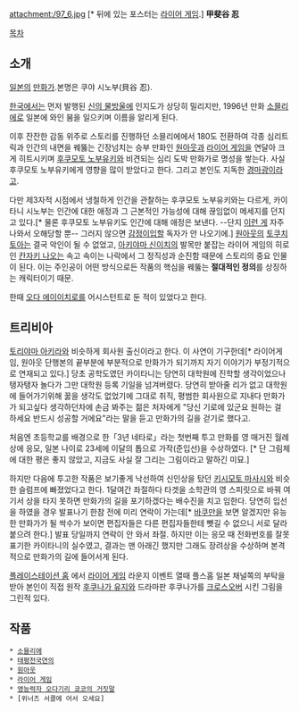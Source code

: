attachment:/97_6.jpg
[* 뒤에 있는 포스터는 [[라이어 게임]].]
'''甲斐谷 忍'''

[[목차]]

== 소개 ==
[[일본]]의 [[만화가]].본명은 쿠야 시노부(貝谷 忍).

[[한국]]에서는 먼저 발행된 [[신의 물방울]]에 인지도가 상당히 밀리지만, 1996년 만화 [[소믈리에]]로 일본에 와인 붐을 일으키며 이름을 알리게 된다. 

이후 잔잔한 감동 위주로 스토리를 진행하던 소믈리에에서 180도 전환하여 각종 심리트릭과 인간의 내면을 꿰뚫는 긴장넘치는 승부 만화인 [[원아웃]]과 [[라이어 게임]]을 연달아 크게 히트시키며 [[후쿠모토 노부유키]]와 비견되는 심리 도박 만화가로 명성을 쌓는다. 사실 후쿠모토 노부유키에게 영향을 많이 받았다고 한다. 그리고 본인도 지독한 [[경마]]광이라고.

다만 제3자적 시점에서 냉철하게 인간을 관찰하는 후쿠모토 노부유키와는 다르게, 카이타니 시노부는 인간에 대한 애정과 그 근본적인 가능성에 대해 끊임없이 메세지를 던지고 있다.[* 물론 후쿠모토 노부유키도 인간에 대해 애정은 보낸다. --단지 [[달군 철판 위의 사죄|이런 게]] 자주 나와서 오해당할 뿐-- 그러지 않으면 [[감정이입]]할 독자가 안 나오기에.] [[원아웃]]의 [[토쿠치 토아]]는 결국 악인이 될 수 없었고, [[아키야마 신이치]]의 발목만 붙잡는 라이어 게임의 히로인 [[칸자키 나오]]는 속고 속이는 나락에서 그 정직성과 순진함 때문에 스토리의 중요 인물이 된다. 이는 주인공이 어떤 방식으로든 작품의 핵심을 꿰뚫는 '''절대적인 정의'''를 상징하는 캐릭터이기 때문.

한때 [[오다 에이이치로]]를 어시스턴트로 둔 적이 있었다고 한다.

== 트리비아 ==
[[토리야마 아키라]]와 비슷하게 회사원 출신이라고 한다. 이 사연이 기구한데[* 라이어게임, 원아웃 단행본의 끝부분에 부분적으로 만화가가 되기까지 자기 이야기가 부정기적으로 연재되고 있다.] 당초 공학도였던 카이타니는 당연히 대학원에 진학할 생각이었으나 탱자탱자 놀다가 그만 대학원 등록 기일을 넘겨버렸다. 당연히 받아줄 리가 없고 대학원에 들어가기위해 꿇을 생각도 없었기에 그대로 취직, 평범한 회사원으로 지내다 만화가가 되고싶다 생각하던차에 손금 봐주는 젊은 처자에게 "당신 기로에 있군요 원하는 걸 하세요 반드시 성공할 거에요"라는 말을 듣고 만화가의 길을 걷기로 했다고.

처음엔 초등학교를 배경으로 한「3년 네타로」라는 첫번째 투고 만화를 영 매거진 월례상에 응모, 일본 나이로 23세에 이달의 톱으로 가작(준입선)을 수상하였다. [* 단 그림체에 대한 평은 좋지 않았고, 지금도 사실 잘 그리는 그림이라고 말하긴 미묘.]

하지만 다음에 투고한 작품은 보기좋게 낙선하여 신인상을 탔던 [[키시모토 마사시]]와 비슷한 슬럼프에 빠졌었다고 한다. 1달여간 좌절하다 타겟을 소학관의 영 스피릿으로 바꿔 여기서 상을 타지 못하면 만화가의 길을 포기하겠다는 배수진을 치고 임한다. 당연히 입선을 하였을 경우 발표나기 한참 전에 미리 연락이 가는데[* [[바쿠만]]을 보면 알겠지만 유능한 만화가가 될 싹수가 보이면 편집자들은 다른 편집자들한테 뺏길 수 없으니 서로 달라붙으려 한다.] 발표 당일까지 연락이 안 와서 좌절. 하지만 이는 응모 때 전화번호를 잘못 표기한 카이타니의 실수였고, 결과는 맨 아래긴 했지만 그래도 장려상을 수상하며 본격적으로 만화가의 길에 들어서게 된다.

[[플레이스테이션 홈]] 에서 [[라이어 게임]] 라운지 이벤트 열때 플스홈 일본 채널쪽의 부탁을 받아 본인이 직접 원작 [[후쿠나가 유지]]와 드라마판 후쿠나가를 [[크로스오버]] 시킨 그림을 그린적 있다.
== 작품 ==
 * [[소믈리에]]
 * [[태평천국연의]]
 * [[원아웃]]
 * [[라이어 게임]]
 * [[영능력자 오다기리 쿄코의 거짓말]]
 * [위너즈 서클에 어서 오세요]
